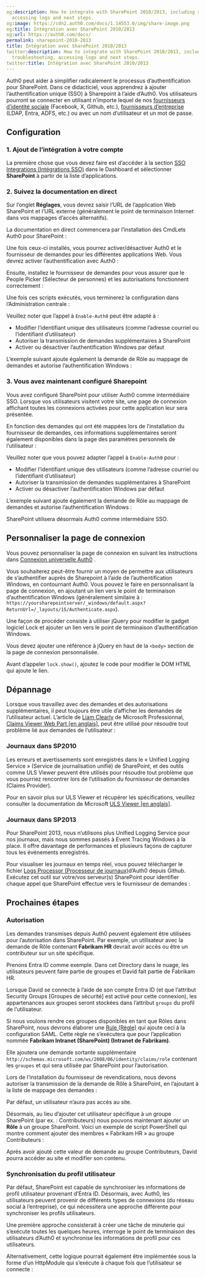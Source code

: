 ```yaml
---
og:description: How to integrate with SharePoint 2010/2013, including set up, troubleshooting,
  accessing logs and next steps.
og:image: https://cdn2.auth0.com/docs/1.14553.0/img/share-image.png
og:title: Intégration avec SharePoint 2010/2013
og:url: https://auth0.com/docs/
permalink: sharepoint-2010-2013
title: Intégration avec SharePoint 2010/2013
twitter:description: How to integrate with SharePoint 2010/2013, including set up,
  troubleshooting, accessing logs and next steps.
twitter:title: Intégration avec SharePoint 2010/2013
---
```


Auth0 peut aider à simplifier radicalement le processus d’authentification pour SharePoint. Dans ce didacticiel, vous apprendrez à ajouter l’authentification unique (SSO) à Sharepoint à l’aide d’Auth0. Vos utilisateurs pourront se connecter en utilisant n’importe lequel de nos [fournisseurs d’identité sociale](/connections/identity-providers-social) (Facebook, X, Github, etc.), [fournisseurs d’entreprise](/connections/identity-providers-enterprise) (LDAP, Entra, ADFS, etc.) ou avec un nom d’utilisateur et un mot de passe.



## Configuration

### 1. Ajout de l’intégration à votre compte

La première chose que vous devez faire est d’accéder à la section [SSO Integrations (Intégrations SSO)](%24%7Bmanage_url%7D/#/externalapps/create) dans le Dashboard et sélectionner **SharePoint** à partir de la liste d’applications.

### 2. Suivez la documentation en direct



Sur l’onglet **Réglages**, vous devrez saisir l’URL de l’application Web SharePoint et l’URL externe (généralement le point de terminaison Internet dans vos mappages d’accès alternatifs).

La documentation en direct commencera par l’installation des CmdLets Auth0 pour SharePoint :

Une fois ceux-ci installés, vous pourrez activer/désactiver Auth0 et le fournisseur de demandes pour les différentes applications Web. Vous devrez activer l’authentification avec Auth0 :

Ensuite, installez le fournisseur de demandes pour vous assurer que le People Picker (Sélecteur de personnes) et les autorisations fonctionnent correctement :

Une fois ces scripts exécutés, vous terminerez la configuration dans l’Administration centrale :

Veuillez noter que l’appel à `Enable-Auth0` peut être adapté à :

* Modifier l’identifiant unique des utilisateurs (comme l’adresse courriel ou l’identifiant d’utilisateur)
* Autoriser la transmission de demandes supplémentaires à SharePoint
* Activer ou désactiver l’authentification Windows par défaut

L’exemple suivant ajoute également la demande de Rôle au mappage de demandes et autorise l’authentification Windows :



### 3. Vous avez maintenant configuré Sharepoint

Vous avez configuré SharePoint pour utiliser Auth0 comme intermédiaire SSO. Lorsque vos utilisateurs visitent votre site, une page de connexion affichant toutes les connexions activées pour cette application leur sera présentée.

En fonction des demandes qui ont été mappées lors de l’installation du fournisseur de demandes, ces informations supplémentaires seront également disponibles dans la page des paramètres personnels de l’utilisateur :

Veuillez noter que vous pouvez adapter l’appel à `Enable-Auth0` pour :

* Modifier l’identifiant unique des utilisateurs (comme l’adresse courriel ou l’identifiant d’utilisateur)
* Autoriser la transmission de demandes supplémentaires à SharePoint
* Activer ou désactiver l’authentification Windows par défaut

L’exemple suivant ajoute également la demande de Rôle au mappage de demandes et autorise l’authentification Windows :



SharePoint utilisera désormais Auth0 comme intermédiaire SSO.

## Personnaliser la page de connexion

Vous pouvez personnaliser la page de connexion en suivant les instructions dans [Connexion universelle Auth0](/login/universal-login) .

Vous souhaiterez peut-être fournir un moyen de permettre aux utilisateurs de s’authentifier auprès de Sharepoint à l’aide de l’authentification Windows, en contournant Auth0. Vous pouvez le faire en personnalisant la page de connexion, en ajoutant un lien vers le point de terminaison d’authentification Windows (généralement similaire à : `https://yoursharepointserver/_windows/default.aspx?ReturnUrl=/_layouts/15/Authenticate.aspx`).

Une façon de procéder consiste à utiliser jQuery pour modifier le gadget logiciel Lock et ajouter un lien vers le point de terminaison d’authentification Windows.

Vous devez ajouter une référence à jQuery en haut de la `<body>` section de la page de connexion personnalisée.



Avant d’appeler `lock.show()`, ajoutez le code pour modifier le DOM HTML qui ajoute le lien.



## Dépannage

Lorsque vous travaillez avec des demandes et des autorisations supplémentaires, il peut toujours être utile d’afficher les demandes de l’utilisateur actuel. L’article de [Liam Clearly](https://www.helloitsliam.com) de Microsoft Professionnal, [ Claims Viewer Web Part [en anglais]](https://sharepointobservations.wordpress.com/2013/08/21/sharepoint-2013-and-adfs-2-0-test-with-claims-viewer-web-part/), peut être utilisé pour résoudre tout problème lié aux demandes de l’utilisateur :

### Journaux dans SP2010

Les erreurs et avertissements sont enregistrés dans le « Unified Logging Service » (Service de journalisation unifié) de SharePoint, et des outils comme ULS Viewer peuvent être utilisés pour résoudre tout problème que vous pourriez rencontrer lors de l’utilisation du fournisseur de demandes (Claims Provider).

Pour en savoir plus sur ULS Viewer et récupérer les spécifications, veuillez consulter la documentation de Microsoft [ULS Viewer [en anglais]](http://www.microsoft.com/en-us/download/details.aspx?id=44020).

### Journaux dans SP2013

Pour SharePoint 2013, nous n’utilisons plus Unified Logging Service pour nos journaux, mais nous sommes passés à Event Tracing Windows à la place. Il offre davantage de performances et plusieurs façons de capturer tous les événements enregistrés.

Pour visualiser les journaux en temps réel, vous pouvez télécharger le fichier [Logs Processor (Processeur de journaux)](https://github.com/auth0/auth0-sharepoint/releases)d’Auth0 depuis Github. Exécutez cet outil sur votre/vos serveur(s) SharePoint pour identifier chaque appel que SharePoint effectue vers le fournisseur de demandes :

## Prochaines étapes

### Autorisation

Les demandes transmises depuis Auth0 peuvent également être utilisées pour l’autorisation dans SharePoint. Par exemple, un utilisateur avec la demande de Rôle contenant **Fabrikam HR** devrait avoir accès ou être un contributeur sur un site spécifique.

Prenons Entra ID comme exemple. Dans cet Directory dans le nuage, les utilisateurs peuvent faire partie de groupes et David fait partie de Fabrikam HR.

Lorsque David se connecte à l’aide de son compte Entra ID (et que l’attribut Security Groups [Groupes de sécurité] est activé pour cette connexion), les appartenances aux groupes seront stockées dans l’attribut `groups` du profil de l’utilisateur.

Si nous voulons rendre ces groupes disponibles en tant que Rôles dans SharePoint, nous devrons élaborer une [Rule (Règle)](%24%7Bmanage_url%7D/#/rules) qui ajoute ceci à la configuration SAML. Cette règle ne s’exécutera que pour l’application nommée **Fabrikam Intranet (SharePoint) (Intranet de Fabrikam)**.



Elle ajoutera une demande sortante supplémentaire `http://schemas.microsoft.com/ws/2008/06/identity/claims/role` contenant les `groupes` et qui sera utilisée par SharePoint pour l’autorisation.

Lors de l’installation du fournisseur de revendications, nous devons autoriser la transmission de la demande de Rôle à SharePoint, en l’ajoutant à la liste de mappage des demandes :



Par défaut, un utilisateur n’aura pas accès au site.

Désormais, au lieu d’ajouter cet utilisateur spécifique à un groupe SharePoint (par ex. : Contributeurs) nous pouvons maintenant ajouter un **Rôle** à un groupe SharePoint. Voici un exemple de script PowerShell qui montre comment ajouter des membres « Fabrikam HR » au groupe Contributeurs :



Après avoir ajouté cette valeur de demande au groupe Contributeurs, David pourra accéder au site et modifier son contenu.

### Synchronisation du profil utilisateur

Par défaut, SharePoint est capable de synchroniser les informations de profil utilisateur provenant d’Entra ID. Désormais, avec Auth0, les utilisateurs peuvent provenir de différents types de connexions (du réseau social à l’entreprise), ce qui nécessitera une approche différente pour synchroniser les profils utilisateurs.

Une première approche consisterait à créer une tâche de minuterie qui s’exécute toutes les quelques heures, interroge le point de terminaison des utilisateurs d’Auth0 et synchronise les informations de profil pour ces utilisateurs.



Alternativement, cette logique pourrait également être implémentée sous la forme d’un HttpModule qui s’exécute à chaque fois que l’utilisateur se connecte :